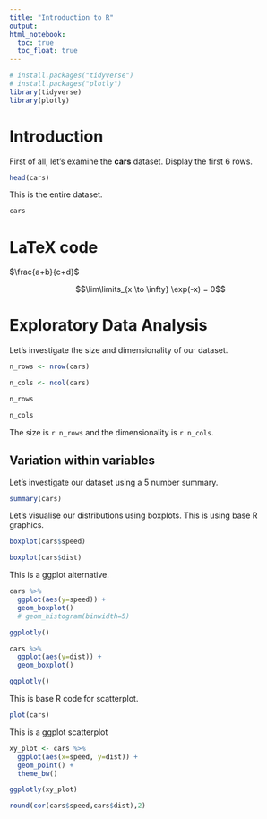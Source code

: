 ```yaml
---
title: "Introduction to R"
output:
html_notebook:
  toc: true
  toc_float: true
---
```


```r
# install.packages("tidyverse")
# install.packages("plotly")
library(tidyverse)
library(plotly)

```


# Introduction

First of all, let's examine the **cars** dataset. Display the first 6 rows.

```r

head(cars)

```

This is the entire dataset.

```r

cars

```

# LaTeX code

$\frac{a+b}{c+d}$

$$\lim\limits_{x \to \infty} \exp(-x) = 0$$

# Exploratory Data Analysis

Let's investigate the size and dimensionality of our dataset.

```r

n_rows <- nrow(cars)

n_cols <- ncol(cars)

n_rows

n_cols

```

The size is `r n_rows` and the dimensionality is `r n_cols`.

## Variation within variables

Let's investigate our dataset using a 5 number summary.

```r

summary(cars)

```

Let's visualise our distributions using boxplots. This is using base R graphics.

```r
boxplot(cars$speed)

boxplot(cars$dist)
```

This is a ggplot alternative. 

```r

cars %>%
  ggplot(aes(y=speed)) +
  geom_boxplot()
  # geom_histogram(binwidth=5)

ggplotly()

cars %>% 
  ggplot(aes(y=dist)) +
  geom_boxplot()

ggplotly()
```

This is base R code for scatterplot.

```r
plot(cars)
```


This is a ggplot scatterplot

```r
xy_plot <- cars %>%
  ggplot(aes(x=speed, y=dist)) +
  geom_point() +
  theme_bw()

ggplotly(xy_plot)

```


```r
round(cor(cars$speed,cars$dist),2)
```






